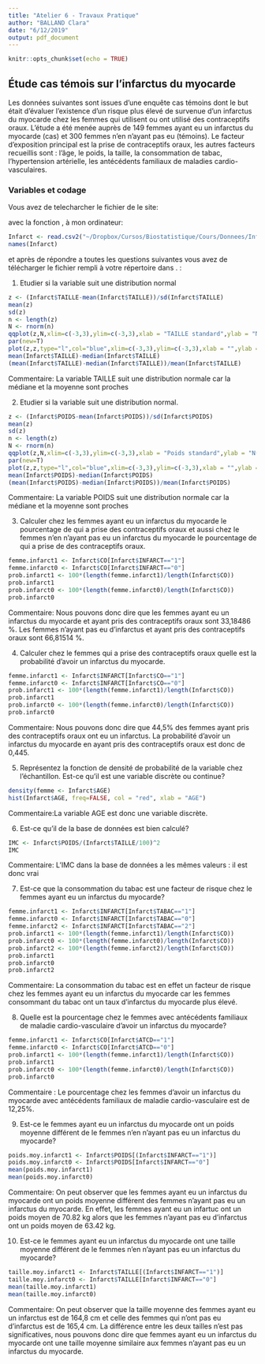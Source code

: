 ---
title: "Atelier 6 - Travaux Pratique"
author: "BALLAND Clara"
date: "6/12/2019"
output: pdf_document
---

```{r setup, include=FALSE}
knitr::opts_chunk$set(echo = TRUE)
```

## Étude cas témois sur l'infarctus du myocarde

Les données suivantes sont issues d'une enquête cas témoins dont le but  était d'évaluer l'existence d'un risque plus élevé de survenue d'un infarctus du myocarde chez les femmes qui utilisent ou ont utilisé des contraceptifs oraux. L'étude a  été menée auprès de 149 femmes ayant eu un infarctus du myocarde (cas) et 300 femmes n'en n'ayant pas eu (témoins). Le facteur d’exposition principal est la prise de contraceptifs oraux, les autres facteurs recueillis sont : l'âge, le poids, la taille, la consommation de tabac, l'hypertension artérielle, les antécédents familiaux de maladies cardio-vasculaires.

### Variables et codage

\begin{tabular}{|l|p{5cm}|c|}
\hline
Description & Unite ou Codage & Variable \\
\hline
Infarctus du myocarde & 0 = Témoins; 1 = Cas & \texttt{INFARCT} \\
\hline
Prise de contraceptifs oraux & 0 = Jamais; 1 = Oui & \texttt{CO} \\
\hline
Consommation de tabac & 0 = Non;
1 = Fumeuse actuelle; 2 = Ancienne fumeuse & \texttt{TABAC} \\
\hline
Âge & Années & \texttt{AGE} \\
\hline
Poids & kg & \texttt{POIDS} \\
\hline
Taille & cm  & \texttt{TAILLE} \\
\hline 
Antécédents familiaux de maladie cardio-vasculaire & 0 = Non ; 1 = Oui & \texttt{ATCD} \\
\hline
Hypertension artérielle  &  0 = Non ; 1 = Oui & \texttt{HTA} \\
\hline
\end{tabular}

Vous avez de telecharcher le fichier \texttt{Infarct.csv} de le site:

\url{https://github.com/afalco/Atelier6/}

avec la fonction \texttt{read.csv2()}, à mon ordinateur:

```{r}
Infarct <- read.csv2("~/Dropbox/Cursos/Biostatistique/Cours/Donnees/Infarct.csv")
names(Infarct)
```

et après de répondre a toutes les questions suivantes vous avez de télécharger le fichier \texttt{Atelier6.Rmd} rempli à votre répertoire dans \url{https://github.com/}. \textbf{La data limite pour le rentrer est le lundi 23 décembre 2019}:


 1. Etudier si la variable \texttt{TAILLE} suit une distribution normal
 
```{r}
z <- (Infarct$TAILLE-mean(Infarct$TAILLE))/sd(Infarct$TAILLE)
mean(z)
sd(z)
n <- length(z)
N <- rnorm(n)
qqplot(z,N,xlim=c(-3,3),ylim=c(-3,3),xlab = "TAILLE standard",ylab = "N(0,1)")
par(new=T)
plot(z,z,type="l",col="blue",xlim=c(-3,3),ylim=c(-3,3),xlab = "",ylab = "")
mean(Infarct$TAILLE)-median(Infarct$TAILLE)
(mean(Infarct$TAILLE)-median(Infarct$TAILLE))/mean(Infarct$TAILLE)
```

Commentaire: La variable TAILLE suit une distribution normale car la médiane et la moyenne sont proches 


 2. Etudier si la variable \texttt{POIDS} suit une distribution normal.
 
```{r}
z <- (Infarct$POIDS-mean(Infarct$POIDS))/sd(Infarct$POIDS)
mean(z)
sd(z)
n <- length(z)
N <- rnorm(n)
qqplot(z,N,xlim=c(-3,3),ylim=c(-3,3),xlab = "Poids standard",ylab = "N(0,1)")
par(new=T)
plot(z,z,type="l",col="blue",xlim=c(-3,3),ylim=c(-3,3),xlab = "",ylab = "")
mean(Infarct$POIDS)-median(Infarct$POIDS)
(mean(Infarct$POIDS)-median(Infarct$POIDS))/mean(Infarct$POIDS)
```

Commentaire: La variable POIDS suit une distribution normale car la médiane et la moyenne sont proches


 3. Calculer chez les femmes ayant eu un infarctus du myocarde le pourcentage de qui a prise des contraceptifs oraux et aussi chez le femmes n'en n'ayant pas eu un infarctus du myocarde le pourcentage de qui a prise de des contraceptifs oraux. 
 
```{r}
femme.infarct1 <- Infarct$CO[Infarct$INFARCT=="1"]
femme.infarct0 <- Infarct$CO[Infarct$INFARCT=="0"]
prob.infarct1 <- 100*(length(femme.infarct1)/length(Infarct$CO))
prob.infarct1
prob.infarct0 <- 100*(length(femme.infarct0)/length(Infarct$CO))
prob.infarct0
```
 
Commentaire: Nous pouvons donc dire que les femmes ayant eu un infarctus du myocarde et ayant pris des contraceptifs oraux sont 33,18486 %.
Les femmes n'ayant pas eu d'infarctus et ayant pris des contraceptifs oraux sont 66,81514 %.


 4. Calculer chez le femmes qui a prise des contraceptifs oraux quelle est la probabilité d'avoir un infarctus du myocarde.

```{r}
femme.infarct1 <- Infarct$INFARCT[Infarct$CO=="1"]
femme.infarct0 <- Infarct$INFARCT[Infarct$CO=="0"]
prob.infarct1 <- 100*(length(femme.infarct1)/length(Infarct$CO))
prob.infarct1
prob.infarct0 <- 100*(length(femme.infarct0)/length(Infarct$CO))
prob.infarct0
```
 
 Commentaire: Nous pouvons donc dire que 44,5% des femmes ayant pris des contraceptifs oraux ont eu un infarctus. 
La probabilité d'avoir un infarctus du myocarde en ayant pris des contraceptifs oraux est donc de 0,445.
 

 5. Représentez la fonction de densité de probabilité de la variable \texttt{AGE} chez l'échantillon. Est-ce qu'il est une variable discrète ou continue?
 
```{r}
density(femme <- Infarct$AGE)
hist(Infarct$AGE, freq=FALSE, col = "red", xlab = "AGE")
```
 
 Commentaire:La variable AGE est donc une variable discrète.


  6. Est-ce qu'il \texttt{IMC} de la base de données \texttt{Infarct} est bien calculé?
 
    
```{r}
IMC <- Infarct$POIDS/(Infarct$TAILLE/100)^2
IMC
```
 
Commentaire: L'IMC dans la base de données a les mêmes valeurs : il est donc vrai 

 
 7. Est-ce que la consommation du tabac est une facteur de risque chez le femmes ayant eu un infarctus du myocarde?
 
```{r}
femme.infarct1 <- Infarct$INFARCT[Infarct$TABAC=="1"]
femme.infarct0 <- Infarct$INFARCT[Infarct$TABAC=="0"]
femme.infarct2 <- Infarct$INFARCT[Infarct$TABAC=="2"]
prob.infarct1 <- 100*(length(femme.infarct1)/length(Infarct$CO))
prob.infarct0 <- 100*(length(femme.infarct0)/length(Infarct$CO))
prob.infarct2 <- 100*(length(femme.infarct2)/length(Infarct$CO))
prob.infarct1
prob.infarct0
prob.infarct2

```

Commentaire: La consommation du tabac est en effet un facteur de risque chez les femmes ayant eu un infarctus du myocarde car les femmes consommant du tabac ont un taux d'infarctus du myocarde plus élevé.


  8. Quelle est la pourcentage chez le femmes avec antécédents familiaux de maladie cardio-vasculaire d'avoir un infarctus du myocarde?
  
```{r}
femme.infarct1 <- Infarct$CO[Infarct$ATCD=="1"]
femme.infarct0 <- Infarct$CO[Infarct$ATCD=="0"]
prob.infarct1 <- 100*(length(femme.infarct1)/length(Infarct$CO))
prob.infarct1
prob.infarct0 <- 100*(length(femme.infarct0)/length(Infarct$CO))
prob.infarct0
```

Commentaire : Le pourcentage chez les femmes d'avoir un infarctus du myocarde avec antécédents familiaux de maladie cardio-vasculaire est de 12,25%.


  9. Est-ce le femmes ayant eu un infarctus du myocarde ont un poids moyenne différent de le femmes n'en n'ayant pas eu un infarctus du myocarde?
  
```{r}
poids.moy.infarct1 <- Infarct$POIDS[(Infarct$INFARCT=="1")]
poids.moy.infarct0 <- Infarct$POIDS[Infarct$INFARCT=="0"]
mean(poids.moy.infarct1)
mean(poids.moy.infarct0)
```
  
  Commentaire: On peut observer que les femmes ayant eu un infarctus du myocarde ont un poids moyenne différent des femmes  n'ayant pas eu un infarctus du myocarde. En effet, les femmes ayant eu un infartuc ont un poids moyen de 70.82 kg alors que les femmes n'ayant pas eu d'infarctus ont un poids moyen de 63.42 kg.
  
  
  10. Est-ce le femmes ayant eu un infarctus du myocarde ont une taille moyenne différent de le femmes n'en n'ayant pas eu un infarctus du myocarde?

```{r}
taille.moy.infarct1 <- Infarct$TAILLE[(Infarct$INFARCT=="1")]
taille.moy.infarct0 <- Infarct$TAILLE[Infarct$INFARCT=="0"]
mean(taille.moy.infarct1)
mean(taille.moy.infarct0)
```

  Commentaire: On peut observer que la taille moyenne des femmes ayant eu un infarctus est de 164,8 cm et celle des femmes qui n'ont pas eu d'infarctus est de 165,4 cm.
La différence entre les deux tailles n'est pas significatives, nous pouvons donc dire que femmes ayant eu un infarctus du myocarde ont une taille moyenne similaire aux femmes n'ayant pas eu un infarctus du myocarde.
